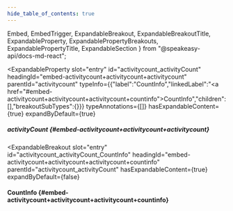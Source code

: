 ```yaml
---
hide_table_of_contents: true
---
```

  Embed,
  EmbedTrigger,
  ExpandableBreakout,
  ExpandableBreakoutTitle,
  ExpandableProperty,
  ExpandablePropertyBreakouts,
  ExpandablePropertyTitle,
  ExpandableSection
} from "@speakeasy-api/docs-md-react";

<ExpandableSection>

<ExpandableProperty
  slot="entry"
  id="activitycount_activityCount"
  headingId="embed-activitycount+activitycount+activitycount"
  parentId="activitycount"
  typeInfo={{"label":"CountInfo","linkedLabel":"<a href=\"#embed-activitycount+activitycount+activitycount+countinfo\">CountInfo</a>","children":[],"breakoutSubTypes":{}}}
  typeAnnotations={[]}
  hasExpandableContent={true}
  expandByDefault={true}
>

<ExpandablePropertyTitle slot="title">

##### activityCount \{#embed-activitycount+activitycount+activitycount\}

</ExpandablePropertyTitle>

<ExpandablePropertyBreakouts slot="breakouts">

<ExpandableBreakout
  slot="entry"
  id="activitycount_activityCount_CountInfo"
  headingId="embed-activitycount+activitycount+activitycount+countinfo"
  parentId="activitycount_activityCount"
  hasExpandableContent={true}
  expandByDefault={false}
>

<ExpandableBreakoutTitle slot="title">

#### CountInfo \{#embed-activitycount+activitycount+activitycount+countinfo\}

</ExpandableBreakoutTitle>

<Embed slot="embed">

<EmbedTrigger slot="trigger" embedTitle="CountInfo" triggerText="View CountInfo details">

<Embedcountinfo />

</EmbedTrigger>

</Embed>

</ExpandableBreakout>

</ExpandablePropertyBreakouts>

</ExpandableProperty>

</ExpandableSection>